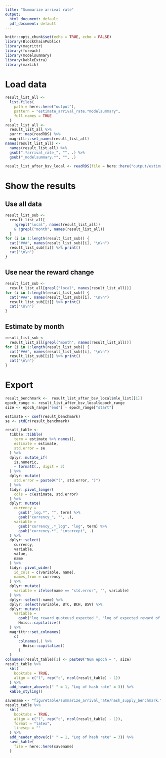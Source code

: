 ```yaml
---
title: "Summarize arrival rate"
output:
  html_document: default
  pdf_document: default
---
```


```r
knitr::opts_chunk$set(echo = TRUE, echo = FALSE)
library(BlockChainPublic)
library(magrittr)
library(foreach)
library(modelsummary)
library(kableExtra)
library(maxLik)
```

# Load data

```r
result_list_all <-
  list.files(
    path = here::here("output"),
    pattern = "estimate_arrival_rate.*modelsummary",
    full.names = TRUE
  ) 
result_list_all <-
  result_list_all %>%
  purrr::map(readRDS) %>%
  magrittr::set_names(result_list_all)
names(result_list_all) <-
  names(result_list_all) %>%
  gsub(".*arrival_rate_", "", .) %>%
  gsub("_modelsummary.*", "", .)

result_list_after_bsv_local <- readRDS(file = here::here("output/estimate_arrival_rate_after_bsv_local.rds"))
```

# Show the results {.tabset}

## Use all data {.tabset}

```r
result_list_sub <-
  result_list_all[
    !grepl("local", names(result_list_all))
    & !grepl("month", names(result_list_all))
  ]
for (i in 1:length(result_list_sub)) {
  cat("###", names(result_list_sub)[i], "\n\n")
  result_list_sub[[i]] %>% print()
  cat("\n\n")
}
```


## Use near the reward change {.tabset}

```r
result_list_sub <-
  result_list_all[grepl("local", names(result_list_all))]
for (i in 1:length(result_list_sub)) {
  cat("###", names(result_list_sub)[i], "\n\n")
  result_list_sub[[i]] %>% print()
  cat("\n\n")
}
```

## Estimate by month {.tabset}

```r
result_list_sub <-
  result_list_all[grepl("month", names(result_list_all))]
for (i in 1:length(result_list_sub)) {
  cat("###", names(result_list_sub)[i], "\n\n")
  result_list_sub[[i]] %>% print()
  cat("\n\n")
}
```

# Export

```r
result_benchmark <-  result_list_after_bsv_local$mle_list[[1]]
epoch_range <- result_list_after_bsv_local$epoch_range
size <- epoch_range["end"] - epoch_range["start"]

estimate <- coef(result_benchmark)
se <- stdEr(result_benchmark)

result_table <-
  tibble::tibble(
    term = estimate %>% names(),
    estimate = estimate,
    std.error = se
  ) %>%
  dplyr::mutate_if(
    is.numeric,
    ~ formatC(., digit = 3)
  ) %>%
  dplyr::mutate(
    std.error = paste0("(", std.error, ")")
  ) %>%
  tidyr::pivot_longer(
    cols = c(estimate, std.error)
  ) %>%
  dplyr::mutate(
    currency = 
      gsub("_log.*", "", term) %>%
      gsub("currency_", "", .),
    variable =
      gsub("currency_.*_log", "log", term) %>%
      gsub("currency.*", "intercept", .)
  ) %>%
  dplyr::select(
    currency,
    variable,
    value,
    name
  ) %>%
  tidyr::pivot_wider(
    id_cols = c(variable, name),
    names_from = currency
  ) %>%
  dplyr::mutate(
    variable = ifelse(name == "std.error", "", variable)
  ) %>%
  dplyr::select(-name) %>%
  dplyr::select(variable, BTC, BCH, BSV) %>%
  dplyr::mutate(
    variable = 
      gsub("log_reward_quoteusd_expected_", "log of expected reward of ", variable) %>%
      Hmisc::capitalize()
  ) %>%
  magrittr::set_colnames(
    c(
      colnames(.) %>%
        Hmisc::capitalize()
      )
  )
colnames(result_table)[1] <- paste0("Num epoch = ", size)
result_table %>%  
  kbl(
    booktabs = TRUE,
    align = c("l", rep("c", ncol(result_table) - 1))
  ) %>%
  add_header_above(c(" " = 1, "Log of hash rate" = 3)) %>%
  kable_styling()

savename <- "figuretable/summarize_arrival_rate/hash_supply_benchmark.tex"
result_table %>%  
  kbl(
    booktabs = TRUE,
    align = c("l", rep("c", ncol(result_table) - 1)),
    format = "latex",
    linesep = ""
  ) %>%
  add_header_above(c(" " = 1, "Log of hash rate" = 3)) %>%
  save_kable(
    file = here::here(savename)
  )
```

